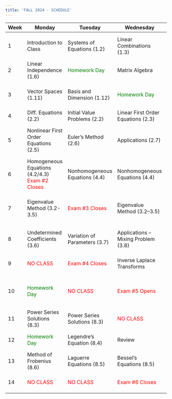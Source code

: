 ```yaml
---
title: 'FALL 2024 - SCHEDULE'
---
```


| Week | Monday                                                                             | Tuesday                                       | Wednesday                                     | Thursday                                                                                         | Friday                                                                                          |
| ---- | ---------------------------------------------------------------------------------- | --------------------------------------------- | --------------------------------------------- | ------------------------------------------------------------------------------------------------ | ----------------------------------------------------------------------------------------------- |
| 1    | Introduction to Class                                                              | Systems of Equations (1.2)                    | Linear Combinations (1.3)                     | Span (1.4)                                                                                       | Linear Systems Revisited (1.5)                                                                  |
| 2    | Linear Independence (1.6)                                                          | <span style="color:green">Homework Day</span> | Matrix Algebra                                | Inverse Matrices (1.7/1.8)                                                                       | Determinants (1.9)                                                                              |
| 3    | Vector Spaces (1.11)                                                               | Basis and Dimension (1.12)                    | <span style="color:green">Homework Day</span> | Integration Review <br> <span style="color:red">Exam #1 Open</span>                              | Integration Review <br> <span style="color:red">Exam #1 Closes</span>                           |
| 4    | Diff. Equations (2.2)                                                              | Initial Value Problems (2.2)                  | Linear First Order Equations (2.3)            | Applications (2.4)                                                                               | <span style="color:green">Homework Day</span>                                                   |
| 5    | Nonlinear First Order Equations (2.5)                                              | Euler’s Method (2.6)                          | Applications (2.7)                            | <span style="color:green">Homework Day</span>                                                    | Complex Number Review <br> <span style="color:red">Exam #2 Open</span>                          |
| 6    | Homogeneous Equations (4.2/4.3) <br> <span style="color:red">Exam #2 Closes</span> | Nonhomogeneous Equations (4.4)                | Nonhomogeneous Equations (4.4)                | Applications - Forced Motion (4.5)                                                               | <span style="color:green">Homework Day</span> <br> <span style="color:red">Exam #3 Opens</span> |
| 7    | Eigenvalue Method (3.2-3.5)                                                        | <span style="color:red">Exam #3 Closes</span> | Eigenvalue Method (3.2–3.5)                   | Phase Portraits (3.2–3.5) - Exponential Matrix Method (3.9)                                      | <span style="color:green">Homework Day</span>                                                   |
| 8    | Undetermined Coefficients (3.6)                                                    | Variation of Parameters (3.7)                 | Applications – Mixing Problem (3.8)           | Applications – Spring Mass, RLC Circuits (3.8)                                                   | <span style="color:green">Homework Day</span> <br> <span style="color:red">Exam #4 Opens</span> |
| 9    | <span style="color:red">NO CLASS</span>                                            | <span style="color:red">Exam #4 Closes</span> | Inverse Laplace Transforms                    | IVP With Laplace Step Functions                                                                  | Differential Equations with Laplace                                                             |
| 10   | <span style="color:green">Homework Day</span>                                      | <span style="color:red">NO CLASS</span>       | <span style="color:red">Exam #5 Opens</span>  | Differential Equations with Laplace                                                              | <span style="color:red">Exam #5 Closes</span> - Taylor Polynomials (8.2)                        |
| 11   | Power Series Solutions (8.3)                                                       | Power Series Solutions (8.3)                  | <span style="color:red">NO CLASS</span>       | <span style="color:red">NO CLASS</span>                                                          | <span style="color:red">NO CLASS</span>                                                         |
| 12   | <span style="color:green">Homework Day</span>                                      | Legendre’s Equation (8.4)                     | Review                                        | Legendre’s Equation (8.4)                                                                        | Hermite Equations (8.5)                                                                         |
| 13   | Method of Frobenius (8.6)                                                          | Laguerre Equations (8.5)                      | Bessel’s Equations (8.5)                      | <span style="color:green">Homework Day</span> <br> <span style="color:red">Exam #6 Review</span> | <span style="color:red">NO CLASS</span> <br> <span style="color:red">Exam #6 Opens</span>       |
| 14   | <span style="color:red">NO CLASS</span>                                            | <span style="color:red">NO CLASS</span>       | <span style="color:red">Exam #6 Closes</span> | Graduation Commencement & Convocations                                                           |                                                                                                 |
